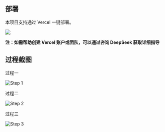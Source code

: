 
## 部署

本项目支持通过 Vercel 一键部署。

[![](https://vercel.com/button)](https://vercel.com/new/clone?s=https%3A%2F%2Fgithub.com%2Fscoful%2Fpocker&showOptionalTeamCreation=false)

**注：如需帮助创建 Vercel 账户或团队，可以通过咨询 DeepSeek 获取详细指导**

## 过程截图

<div style={{ marginBottom: '20px' }}>
  <p>过程一</p>
  <Image src="/oneClickDeploy/1.png" alt="Step 1" width={600} height={400} />
</div>
<div style={{ marginBottom: '20px' }}>
  <p>过程二</p>
  <Image src="/oneClickDeploy/2.png" alt="Step 2" width={600} height={400} />
</div>
<div style={{ marginBottom: '20px' }}>
  <p>过程三</p>
  <Image src="/oneClickDeploy/3.png" alt="Step 3" width={600} height={400} />
</div>